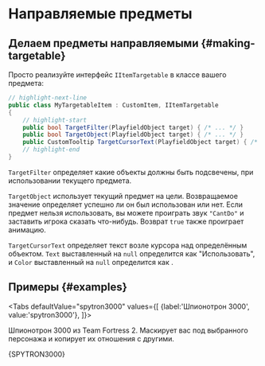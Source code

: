 # Направляемые предметы


## Делаем предметы направляемыми {#making-targetable}

Просто реализуйте интерфейс `IItemTargetable` в классе вашего предмета:

```csharp title="MyTargetableItem.cs"
// highlight-next-line
public class MyTargetableItem : CustomItem, IItemTargetable
{
    // highlight-start
    public bool TargetFilter(PlayfieldObject target) { /* ... */ }
    public bool TargetObject(PlayfieldObject target) { /* ... */ }
    public CustomTooltip TargetCursorText(PlayfieldObject target) { /* ... */ }
    // highlight-end
}
```

`TargetFilter` определяет какие объекты должны быть подсвечены, при использовании текущего предмета.

`TargetObject` использует текущий предмет на цели. Возвращаемое значение определяет успешно ли он был использован или нет. Если предмет нельзя использовать, вы можете проиграть звук `"CantDo"` и заставить игрока сказать что-нибудь. Возврат `true` также проиграет анимацию.

`TargetCursorText` определяет текст возле курсора над определённым объектом. `Text` выставленный на `null` определится как "Использовать", и `Color` выставленный на `null` определится как <ColorSquare color='#FFFFFF'/>.

## Примеры {#examples}



<Tabs
  defaultValue="spytron3000"
  values={[
    {label:'Шпионотрон 3000', value:'spytron3000'},
  ]}>
<TabItem value="spytron3000">

Шпионотрон 3000 из Team Fortress 2. Маскирует вас под выбранного персонажа и копирует их отношения с другими.

<CodeSnippet>{SPYTRON3000}</CodeSnippet>

</TabItem>
</Tabs>